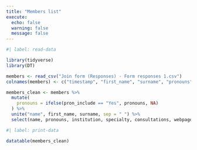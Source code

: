 ```yaml
---
title: "Members list"
execute: 
  echo: false
  warning: false
  message: false
---
```


```r
#| label: read-data

library(tidyverse)
library(DT)

members <- read_csv("Join form (Responses) - Form responses 1.csv")
colnames(members) <- c("timestamp", "first_name", "surname", "pronouns", "email", "institution", "webpage", "student", "specialty", "experience", "github", "consultations", "pron_include")

members_clean <- members %>%
  mutate(
    pronouns = ifelse(pron_include == "Yes", pronouns, NA)
  ) %>%
  unite("name", first_name, surname, sep = " ") %>%
  select(name, pronouns, institution, specialty, consultations, webpage)
```

```r
#| label: print-data

datatable(members_clean)
```

